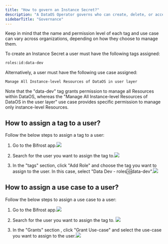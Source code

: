 ```yaml
---
title: "How to govern an Instance Secret?"
description: "A DataOS Operator governs who can create, delete, or access an Instance Secret by assigning specific tags or use cases to the users."
sidebarTitle: "Governance"
---
```


<Tip>
  Keep in mind that the name and permission level of each tag and use case can vary across organizations, depending on how they choose to manage them.
</Tip>

To create an Instance Secret a user must have the following tags assigned:

```bash
roles:id:data-dev                             
```

Alternatively,  a user must have the following use case assigned:

```bash
Manage All Instance-level Resources of DataOS in user layer
```

<Warning>
  Note that the "data-dev" tag grants permission to manage all Resources within DataOS, whereas the "Manage All Instance-level Resources of DataOS in the user layer" use case provides specific permission to manage only instance-level Resources.
</Warning>

## How to assign a tag to a user?

Follow the below steps to assign a tag to a user:

1. Go to the Bifrost app.![](/Screenshotfrom2025-01-2715-10-19.png)

2. Search for the user you want to assign the tag to.![](/image.png)

3. In the "tags" section, click "Add Role" and choose the tag you want to assign to the user. In this case, select "Data Dev - roles:id:data-dev".![](/Screenshotfrom2025-01-2715-07-45.png)

## How to assign a use case to a user?

Follow the below steps to assign a use case to a user:

1. Go to the Bifrost app.![](/Screenshotfrom2025-01-2715-10-19.png)

2. Search for the user you want to assign the tag to. ![](/image.png)

3. In the "Grants" section ,  click "Grant Use-case" and select the use-case you want to assign to the user.![](/Screenshotfrom2025-01-2715-18-38.png)